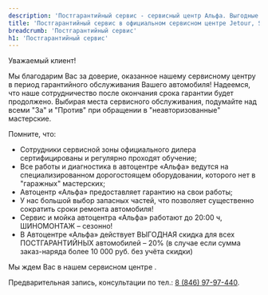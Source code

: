 ```yaml
---
description: 'Постгарантийный сервис - сервисный центр Альфа. Выгодные цены, высокое качество работы, официальный автосервис General Motors в Самаре.'
title: 'Постгарантийный сервис в официальном сервисном центре Jetour, Soueast, Livan, Baic, Kaiyi, Hyundai, Kia, Nissan, Renault, Chevrolet Niva, Opel, Chevrolet, Cadillac, Hummer в Самаре - цены'
breadcrumb: 'Постгарантийный сервис'
h1: 'Постгарантийный сервис'
---
```


<p>
	 Уважаемый клиент!
</p>
<p>
	 Мы благодарим Вас за доверие, оказанное нашему сервисному центру в период гарантийного обслуживания Вашего автомобиля! Надеемся, что наше сотрудничество после окончания срока гарантии будет продолжено. Выбирая места сервисного обслуживания, подумайте над всеми "За" и "Против" при обращении в "неавторизованные" мастерские.
</p>
<p>
	 Помните, что:
</p>
<ul>
	<li>Сотрудники сервисной зоны официального дилера сертифицированы и регулярно проходят обучение;</li>
	<li>Все работы и диагностика в автоцентре «Альфа» ведутся на специализированном дорогостоящем оборудовании, которого нет в "гаражных" мастерских;</li>
	<li>Автоцентр «Альфа» предоставляет гарантию на свои работы;</li>
	<li>У нас большой выбор запасных частей, что позволяет существенно сократить сроки ремонта автомобиля!</li>
	<li>Сервис и мойка автоцентра «Альфа» работают до 20:00 ч, ШИНОМОНТАЖ – сезонно!</li>
	<li>В Автоцентре «Альфа» действует ВЫГОДНАЯ скидка для всех ПОСТГАРАНТИЙНЫХ автомобилей – 20% (в случае если сумма заказ-наряда более 10 000 руб. без учёта скидки)</li>
</ul>
<p>
	 Мы ждем Вас в нашем сервисном центре <Fragment set:html={workHours} />.
</p>
<p>
	 Предварительная запись, консультации по тел.: <a href="tel:+78469797440">8 (846) 97-97-440</a>.
</p>

<RemontModels type="images" />
